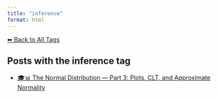 ```yaml
---
title: "inference"
format: html
---
```


[⬅ Back to All Tags](../tags.qmd)

## Posts with the **inference** tag

- [🎓📊 The Normal Distribution — Part 3: Plots, CLT, and Approximate Normality](/posts/courses/statistics/normal_distribution/part-3/normal-distribution-part3.html)

